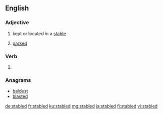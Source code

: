 ==English==

===Adjective===
{{en-adj|-}}

# kept or located in a [[stable]]
# {{context|rail transport|of a rail vehicle|lang=en}} [[parked]]

===Verb===
{{head|en|verb form}}

# {{en-past of|stable}}

===Anagrams===
* [[baldest#English|baldest]]
* [[blasted#English|blasted]]

[[de:stabled]]
[[fr:stabled]]
[[ku:stabled]]
[[mg:stabled]]
[[ja:stabled]]
[[fi:stabled]]
[[vi:stabled]]